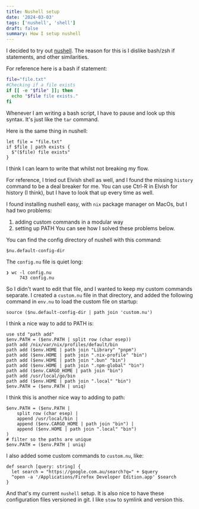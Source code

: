 ```yaml
---
title: Nushell setup
date: '2024-03-03'
tags: ['nushell', 'shell']
draft: false
summary: How I setup nushell
---
```


I decided to try out [nushell](https://www.nushell.sh/). The reason for this is I dislike bash/zsh if statements, and other similarities.

For reference here is a bash if statement:

```bash
file="file.txt"
#Checking if a file exists
if [[ -e "$file" ]]; then
  echo "$file file exists."
fi
```

Whenever I am writing a bash script, I have to pause and look up this syntax. It's just like the `tar` command.

Here is the same thing in nushell:

```nushell
let file = "file.txt"
if $file | path exists {
  $"($file) file exists"
}
```

I think I can learn to write that whilst not breaking my flow.

For reference, I tried out Elvish shell as well, and I found the missing `history` command to be a deal breaker for me. You can use Ctrl-R in Elvish for history (I think), but I have to look that up every time as well.


I found installing nushell easy, with `nix` package manager on MacOs, but I had two problems:
1. adding custom commands in a modular way
2. setting up PATH
You can see how I solved these problems below.


You can find the config directory of nushell with this command:
```nu
$nu.default-config-dir
```

The `config.nu` file is quiet long:
```nu
❯ wc -l config.nu
     743 config.nu
```

So I didn't want to edit that file, and I wanted to keep my custom commands separate. I created a `custom.nu` file in that directory, and added the following command in `env.nu` to load the custom file on startup:
```nu
source ($nu.default-config-dir | path join 'custom.nu')
```


I think a nice way to add to PATH is:

```nu
use std "path add"
$env.PATH = ($env.PATH | split row (char esep))
path add /nix/var/nix/profiles/default/bin
path add ($env.HOME | path join "Library" "pnpm")
path add ($env.HOME | path join ".nix-profile" "bin")
path add ($env.HOME | path join ".bun" "bin")
path add ($env.HOME | path join ".npm-global" "bin")
path add ($env.CARGO_HOME | path join "bin")
path add /usr/local/go/bin
path add ($env.HOME | path join ".local" "bin")
$env.PATH = ($env.PATH | uniq)
```

I think this is another nice way to adding to path:

```nu
$env.PATH = ($env.PATH |
    split row (char esep) |
    append /usr/local/bin |
    append ($env.CARGO_HOME | path join "bin") |
    append ($env.HOME | path join ".local" "bin")
)
# filter so the paths are unique
$env.PATH = ($env.PATH | uniq)
```


I also added some custom commands to `custom.nu`, like:

```nu
def search [query: string] {
  let search = "https://google.com.au/search?q=" + $query
  ^open -a '/Applications/Firefox Developer Edition.app' $search
}
```

And that's my current `nushell` setup. It is also nice to have these configuration files versioned in git. I like `stow` to symlink and version this.
